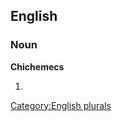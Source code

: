 ==English==

===Noun===
'''Chichemecs'''

# {{plural of|[[Chichemec]]}}

[[Category:English plurals]]